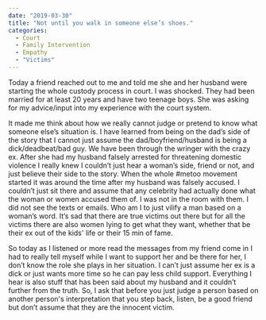 ```yaml
---
date: "2019-03-30"
title: "Not until you walk in someone else’s shoes."
categories:
  - Court
  - Family Intervention
  - Empathy
  - "Victims"
---
```

Today a friend reached out to me and told me she and her husband were starting the whole custody process in court. I was shocked. They had been married for at least 20 years and have two teenage boys. She was asking for my advice/input into my experience with the court system.

It made me think about how we really cannot judge or pretend to know what someone else’s situation is. I have learned from being on the dad’s side of the story that I cannot just assume the dad/boyfriend/husband is being a dick/deadbeat/bad guy. We have been through the wringer with the crazy ex. After she had my husband falsely arrested for threatening domestic violence I really knew I couldn’t just hear a woman’s side, friend or not, and just believe their side to the story. When the whole #metoo movement started it was around the time after my husband was falsely accused. I couldn’t just sit there and assume that any celebrity had actually done what the woman or women accused them of. I was not in the room with them. I did not see the texts or emails. Who am I to just vilify a man based on a woman’s word. It’s sad that there are true victims out there but for all the victims there are also women lying to get what they want, whether that be their ex out of the kids' life or their 15 min of fame. 

So today as I listened or more read the messages from my friend come in I had to really tell myself while I want to support her and be there for her, I don’t know the role she plays in her situation. I can’t just assume her ex is a dick or just wants more time so he can pay less child support. Everything I hear is also stuff that has been said about my husband and it couldn’t further from the truth. So, I ask that before you just judge a person based on another person's interpretation that you step back, listen, be a good friend but don’t assume that they are the innocent victim. 
